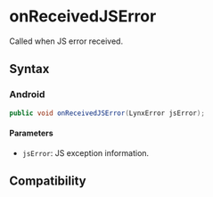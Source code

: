 # onReceivedJSError

Called when JS error received.

## Syntax

### Android

```java
public void onReceivedJSError(LynxError jsError);
```

#### Parameters

- `jsError`: JS exception information.

## Compatibility


<LegacyCompatTable metadata="lynx-native-api/lynx-view-client/on-received-js-error" />